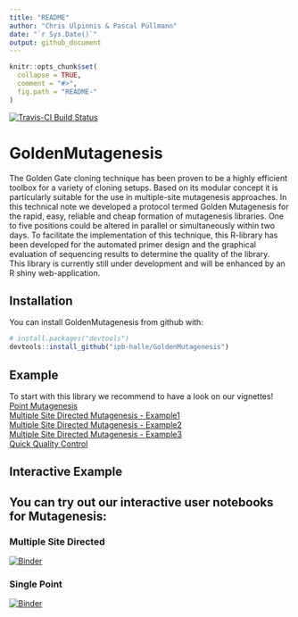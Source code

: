 ```yaml
---
title: "README"
author: "Chris Ulpinnis & Pascal Püllmann"
date: "`r Sys.Date()`"
output: github_document
---
```


<!-- README.md is generated from README.Rmd. Please edit that file -->

```r
knitr::opts_chunk$set(
  collapse = TRUE,
  comment = "#>",
  fig.path = "README-"
)
```

[![Travis-CI Build Status](https://travis-ci.org/ipb-halle/GoldenMutagenesis.svg?branch=master)](https://travis-ci.org/ipb-halle/GoldenMutagenesis)

# GoldenMutagenesis

The Golden Gate cloning technique has been proven to be a highly efficient toolbox for a variety of cloning setups. Based on its modular concept it is particularly suitable for the use in multiple-site mutagenesis approaches. In this technical note we developed a protocol termed Golden Mutagenesis for the rapid, easy, reliable and cheap formation of mutagenesis libraries. One to five positions could be altered in parallel or simultaneously within two days. To facilitate the implementation of this technique, this R-library has been developed for the automated primer design and the graphical evaluation of sequencing results to determine the quality of the library.    
This library is currently still under development and will be enhanced by an R shiny web-application.   

## Installation

You can install GoldenMutagenesis from github with:

```r
# install.packages("devtools")
devtools::install_github("ipb-halle/GoldenMutagenesis")
```

## Example

To start with this library we recommend to have a look on our vignettes!   
[Point Mutagenesis](https://github.com/ipb-halle/GoldenMutagenesis/blob/master/vignettes/Point_Mutagenesis.md)    \
[Multiple Site Directed Mutagenesis - Example1](https://github.com/ipb-halle/GoldenMutagenesis/blob/master/vignettes/MSD.md)    \
[Multiple Site Directed Mutagenesis - Example2](https://github.com/ipb-halle/GoldenMutagenesis/blob/master/vignettes/MSD2.md)    \
[Multiple Site Directed Mutagenesis - Example3](https://github.com/ipb-halle/GoldenMutagenesis/blob/master/vignettes/MSD3.md)    \
[Quick Quality Control](https://github.com/ipb-halle/GoldenMutagenesis/blob/master/vignettes/QQC.md)    \


Interactive Example
-------

## You can try out our interactive user notebooks for Mutagenesis: 
### Multiple Site Directed
[![Binder](https://mybinder.org/badge.svg)](https://mybinder.org/v2/gh/ipb-halle/GoldenMutagenesis/binder?filepath=notebooks%2FMSD_USER.ipynb)

### Single Point
[![Binder](https://mybinder.org/badge.svg)](https://mybinder.org/v2/gh/ipb-halle/GoldenMutagenesis/binder?filepath=notebooks%2FSPM_USER.ipynb)